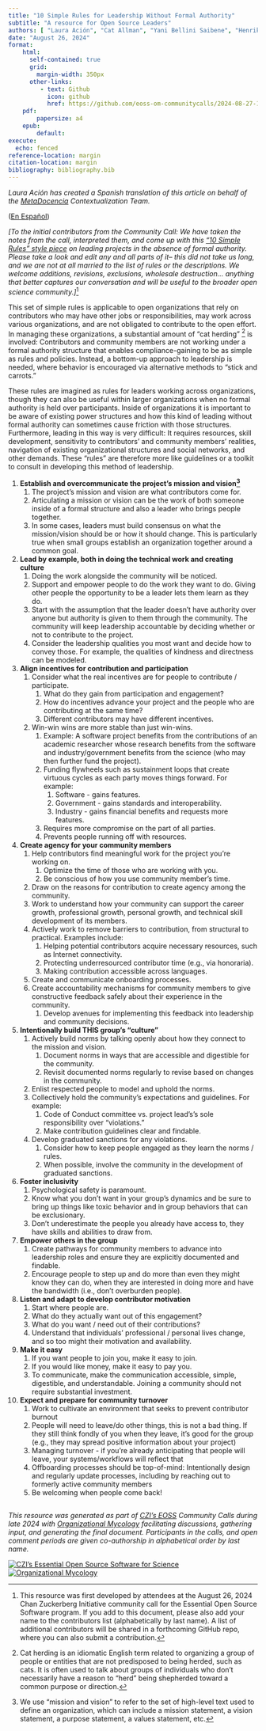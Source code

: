 ```yaml
---
title: "10 Simple Rules for Leadership Without Formal Authority"
subtitle: "A resource for Open Source Leaders"
authors: [ "Laura Ación", "Cat Allman", "Yani Bellini Saibene", "Henrik Bengtsson", "Beth Duckles", "Jonah Duckles", "Kate Hertweck", "Daniel S. Katz", "Dan Sholler", "Carol Willing"]
date: "August 26, 2024"
format:
    html: 
      self-contained: true
      grid: 
        margin-width: 350px
      other-links:
         - text: Github
           icon: github
           href: https://github.com/eoss-om-communitycalls/2024-08-27-10-simple-rules-for-leadership
    pdf:
        papersize: a4
    epub:
        default:
execute: 
  echo: fenced
reference-location: margin
citation-location: margin
bibliography: bibliography.bib
---
```


*Laura Ación has created a Spanish translation of this article on behalf of the [MetaDocencia](https://www.metadocencia.org/en) Contextualization Team.*

([En Español](/es))

*\[To the initial contributors from the Community Call: We have taken the notes from the call, interpreted them, and come up with this [“10 Simple Rules” style piece](https://docs.google.com/document/d/1p6U8oiQLc3gFhvKb9vxtxyHEjqDIg2rj2v5jVtr6kZE/edit) on leading projects in the absence of formal authority. Please take a look and edit any and all parts of it– this did not take us long, and we are not at all married to the list of rules or the descriptions. We welcome additions, revisions, exclusions, wholesale destruction… anything that better captures our conversation and will be useful to the broader open science community.\]*[^1]

This set of simple rules is applicable to open organizations that rely on contributors who may have other jobs or responsibilities, may work across various organizations, and are not obligated to contribute to the open effort. In managing these organizations, a substantial amount of “cat herding” [^2] is involved: Contributors and community members are not working under a formal authority structure that enables compliance-gaining to be as simple as rules and policies. Instead, a bottom-up approach to leadership is needed, where behavior is encouraged via alternative methods to “stick and carrots.”

These rules are imagined as rules for leaders working across organizations, though they can also be useful within larger organizations when no formal authority is held over participants. Inside of organizations it is important to be aware of existing power structures and how this kind of leading without formal authority can sometimes cause friction with those structures. Furthermore, leading in this way is very difficult: It requires resources, skill development, sensitivity to contributors’ and community members’ realities, navigation of existing organizational structures and social networks, and other demands. These “rules” are therefore more like guidelines or a toolkit to consult in developing this method of leadership.

1. **Establish and overcommunicate the project’s mission and vision[^3]**   
   1. The project’s mission and vision are what contributors come for.  
   2. Articulating a mission or vision can be the work of both someone inside of a formal structure and also a leader who brings people together.   
   3. In some cases, leaders must build consensus on what the mission/vision should be or how it should change. This is particularly true when small groups establish an organization together around a common goal.  
2. **Lead by example, both in doing the technical work and creating culture**   
   1. Doing the work alongside the community will be noticed.   
   2. Support and empower people to do the work they want to do. Giving other people the opportunity to be a leader lets them learn as they do.   
   3. Start with the assumption that the leader doesn’t have authority over anyone but authority is given to them through the community. The community will keep leadership accountable by deciding whether or not to contribute to the project.   
   4. Consider the leadership qualities you most want and decide how to convey those. For example, the qualities of kindness and directness can be modeled.   
3. **Align incentives for contribution and participation**  
   1. Consider what the real incentives are for people to contribute / participate.   
      1. What do they gain from participation and engagement?  
      2. How do incentives advance your project and the people who are contributing at the same time?  
      3. Different contributors may have different incentives.   
   2. Win-win wins are more stable than just win-wins.  
      1. Example: A software project benefits from the contributions of an academic researcher whose research benefits from the software and industry/government benefits from the science (who may then further fund the project).  
      2. Funding flywheels such as sustainment loops that create virtuous cycles as each party moves things forward. For example:  
         1. Software \- gains features.  
         2. Government \- gains standards and interoperability.  
         3. Industry \- gains financial benefits and requests more features.  
      3. Requires more compromise on the part of all parties.  
      4. Prevents people running off with resources.  
4. **Create agency for your community members**   
   1. Help contributors find meaningful work for the project you’re working on.  
      1. Optimize the time of those who are working with you.  
      2. Be conscious of how you use community member’s time.  
   2. Draw on the reasons for contribution to create agency among the community.  
   3. Work to understand how your community can support the career growth, professional growth, personal growth, and technical skill development of its members.  
   4. Actively work to remove barriers to contribution, from structural to practical. Examples include:  
      1. Helping potential contributors acquire necessary resources, such as Internet connectivity.  
      2. Protecting underresourced contributor time (e.g., via honoraria).   
      3. Making contribution accessible across languages.  
   5. Create and communicate onboarding processes.  
   6. Create accountability mechanisms for community members to give constructive feedback safely about their experience in the community.  
      1. Develop avenues for implementing this feedback into leadership and community decisions.  
5. **Intentionally build THIS group’s “culture”**  
   1. Actively build norms by talking openly about how they connect to the mission and vision.   
      1. Document norms in ways that are accessible and digestible for the community.  
      2. Revisit documented norms regularly to revise based on changes in the community.  
   2. Enlist respected people to model and uphold the norms.  
   3. Collectively hold the community’s expectations and guidelines. For example:  
      1. Code of Conduct committee vs. project lead’s’s sole responsibility over “violations.”  
      2. Make contribution guidelines clear and findable.   
   4. Develop graduated sanctions for any violations.   
      1. Consider how to keep people engaged as they learn the norms / rules.  
      2. When possible, involve the community in the development of graduated sanctions.  
6. **Foster inclusivity**  
   1. Psychological safety is paramount.   
   2. Know what you don’t want in your group’s dynamics and be sure to bring up things like toxic behavior and in group behaviors that can be exclusionary.    
   3. Don’t underestimate the people you already have access to, they have skills and abilities to draw from.    
7. **Empower others in the group**   
   1. Create pathways for community members to advance into leadership roles and ensure they are explicitly documented and findable.  
   2. Encourage people to step up and do more than even they might know they can do, when they are interested in doing more and have the bandwidth (i.e., don’t overburden people).  
8. **Listen and adapt to develop contributor motivation**  
   1. Start where people are.   
   2. What do they actually want out of this engagement?  
   3. What do you want / need out of their contributions?  
   4. Understand that individuals’ professional / personal lives change, and so too might their motivation and availability.  
9. **Make it easy**   
   1. If you want people to join you, make it easy to join.   
   2. If you would like money, make it easy to pay you.   
   3. To communicate, make the communication accessible, simple, digestible, and understandable. Joining a community should not require substantial investment.  
10. **Expect and prepare for community turnover**  
    1. Work to cultivate an environment that seeks to prevent contributor burnout  
    2. People will need to leave/do other things, this is not a bad thing. If they still think fondly of you when they leave, it’s good for the group (e.g., they may spread positive information about your project)  
    3. Managing turnover \- if you’re already anticipating that people will leave, your systems/workflows will reflect that  
    4. Offboarding processes should be top-of-mind: Intentionally design and regularly update processes, including by reaching out to formerly active community members  
    5. Be welcoming when people come back\!

[^1]:  This resource was first developed by attendees at the August 26, 2024 Chan Zuckerberg Initiative community call for the Essential Open Source Software program. If you add to this document, please also add your name to the contributors list (alphabetically by last name). A list of additional contributors will be shared in a forthcoming GitHub repo, where you can also submit a contribution. 

[^2]:  Cat herding is an idiomatic English term related to organizing a group of people or entities that are not predisposed to being herded, such as cats. It is often used to talk about groups of individuals who don’t necessarily have a reason to “herd” being shepherded toward a common purpose or direction. 

[^3]:  We use "mission and vision" to refer to the set of high-level text used to define an organization, which can include a mission statement, a vision statement, a purpose statement, a values statement, etc.

<!-- FOOTER & LOGOS Please do not modify below --> 
----
_This resource was generated as part of [CZI's EOSS](https://chanzuckerberg.com/eoss/) Community Calls during late 2024 with 
[Organizational Mycology](https://orgmycology.com) facilitating discussions, gathering input, 
and generating the final document. Participants in the calls, and open comment periods are 
given co-authorship in alphabetical order by last name._  
  

[![CZI's Essential Open Source Software for Science](img/CZI-EOSS.png)](https://czi.co/EOSS)
[![Organizational Mycology](img/om_short_logo.png)](https://orgmycology.com)


